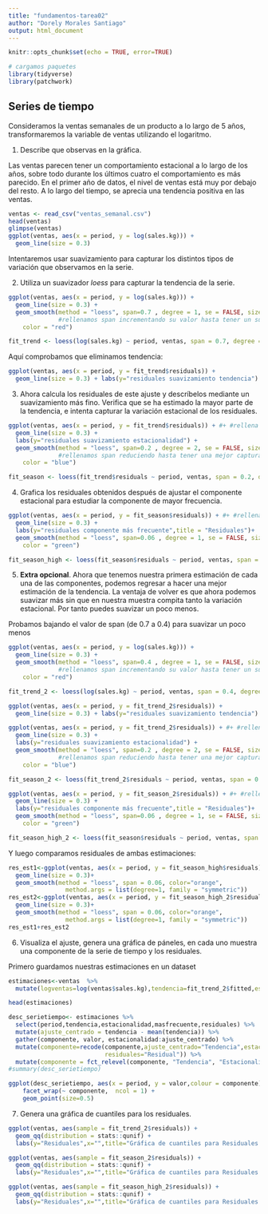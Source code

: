 ```yaml
---
title: "fundamentos-tarea02"
author: "Dorely Morales Santiago"
output: html_document
---
```


```r
knitr::opts_chunk$set(echo = TRUE, error=TRUE)

# cargamos paquetes
library(tidyverse)
library(patchwork)
```


## Series de tiempo
Consideramos la ventas semanales de un producto a lo largo de 5 años, 
transformaremos la variable de ventas utilizando el logaritmo. 

1. Describe que observas en la gráfica.

Las ventas parecen tener un comportamiento estacional a lo largo de los años, sobre todo durante los últimos cuatro el comportamiento es más parecido. En el primer año de datos, el nivel de ventas está muy por debajo del resto. A lo largo del tiempo, se aprecia una tendencia positiva en las ventas.

```r
ventas <- read_csv("ventas_semanal.csv")
head(ventas)
glimpse(ventas)
ggplot(ventas, aes(x = period, y = log(sales.kg))) + 
  geom_line(size = 0.3)
```

Intentaremos usar suavizamiento para capturar los distintos tipos de variación
que observamos en la serie. 

2. Utiliza un suavizador *loess* para capturar la tendencia de la serie.

```r
ggplot(ventas, aes(x = period, y = log(sales.kg))) +
  geom_line(size = 0.3) +
  geom_smooth(method = "loess", span=0.7 , degree = 1, se = FALSE, size = 1, 
              #rellenamos span incrementando su valor hasta tener un suavizamiento apropiado
    color = "red")

fit_trend <- loess(log(sales.kg) ~ period, ventas, span = 0.7, degree = 1)
```
Aquí comprobamos que eliminamos tendencia:

```r
ggplot(ventas, aes(x = period, y = fit_trend$residuals)) +
  geom_line(size = 0.3) + labs(y="residuales suavizamiento tendencia")
```

3. Ahora calcula los residuales de este ajuste y descríbelos
mediante un suavizamiento más fino. Verifica que se ha estimado la mayor
parte de la tendencia, e intenta capturar la variación estacional de los 
residuales.

```r
ggplot(ventas, aes(x = period, y = fit_trend$residuals)) + #+ #rellena res.trend.1
  geom_line(size = 0.3) +
  labs(y="residuales suavizamiento estacionalidad") +
  geom_smooth(method = "loess", span=0.2 , degree = 2, se = FALSE, size = 1, 
              #rellenamos span reduciendo hasta tener una mejor captura de la variación estacional
    color = "blue")  

fit_season <- loess(fit_trend$residuals ~ period, ventas, span = 0.2, degree = 2)
```

4. Grafica los residuales obtenidos después de ajustar el componente 
estacional para estudiar la componente de mayor frecuencia.

```r
ggplot(ventas, aes(x = period, y = fit_season$residuals)) + #+ #rellena res.est1.1
  geom_line(size = 0.3) +
  labs(y="residuales componente más frecuente",title = "Residuales")+
  geom_smooth(method = "loess", span=0.06 , degree = 1, se = FALSE, size = 1, 
    color = "green")  

fit_season_high <- loess(fit_season$residuals ~ period, ventas, span = 0.06, degree = 1)
```

5. **Extra opcional**. Ahora que tenemos nuestra primera estimación de cada una de las componentes, podemos regresar a hacer una mejor estimación de la tendencia. 
La ventaja de volver es que ahora podemos suavizar más sin que en nuestra 
muestra compita tanto la variación estacional. Por tanto puedes suavizar un 
poco menos.

Probamos bajando el valor de span (de 0.7 a 0.4) para suavizar un poco menos

```r
ggplot(ventas, aes(x = period, y = log(sales.kg))) +
  geom_line(size = 0.3) +
  geom_smooth(method = "loess", span=0.4 , degree = 1, se = FALSE, size = 1, 
              #rellenamos span incrementando su valor hasta tener un suavizamiento apropiado
    color = "red")

fit_trend_2 <- loess(log(sales.kg) ~ period, ventas, span = 0.4, degree = 1)

ggplot(ventas, aes(x = period, y = fit_trend_2$residuals)) +
  geom_line(size = 0.3) + labs(y="residuales suavizamiento tendencia")
```

```r
ggplot(ventas, aes(x = period, y = fit_trend_2$residuals)) + #+ #rellena res.trend.1
  geom_line(size = 0.3) +
  labs(y="residuales suavizamiento estacionalidad") +
  geom_smooth(method = "loess", span=0.2 , degree = 2, se = FALSE, size = 1, 
              #rellenamos span reduciendo hasta tener una mejor captura de la variación estacional
    color = "blue")  

fit_season_2 <- loess(fit_trend_2$residuals ~ period, ventas, span = 0.2, degree = 2)
```

```r
ggplot(ventas, aes(x = period, y = fit_season_2$residuals)) + #+ #rellena res.est1.1
  geom_line(size = 0.3) +
  labs(y="residuales componente más frecuente",title = "Residuales")+
  geom_smooth(method = "loess", span=0.06 , degree = 1, se = FALSE, size = 1, 
    color = "green")  

fit_season_high_2 <- loess(fit_season$residuals ~ period, ventas, span = 0.06, degree = 1)
```

Y luego comparamos residuales de ambas estimaciones:

```r
res_est1<-ggplot(ventas, aes(x = period, y = fit_season_high$residuals)) +
  geom_line(size = 0.3)+
  geom_smooth(method = "loess", span = 0.06, color="orange",
                method.args = list(degree=1, family = "symmetric"))
res_est2<-ggplot(ventas, aes(x = period, y = fit_season_high_2$residuals))+
  geom_line(size = 0.3)+
  geom_smooth(method = "loess", span = 0.06, color="orange",
                method.args = list(degree=1, family = "symmetric"))
res_est1+res_est2
```


6. Visualiza el ajuste, genera una gráfica de páneles, en cada uno muestra
una componente de la serie de tiempo y los residuales.

Primero guardamos nuestras estimaciones en un dataset

```r
estimaciones<-ventas  %>%
  mutate(logventas=log(ventas$sales.kg),tendencia=fit_trend_2$fitted,estacionalidad=fit_season_2$fitted,masfrecuente=fit_season_high_2$fitted,residuales=fit_season_high_2$residuals)

head(estimaciones)
```

```r
desc_serietiempo<- estimaciones %>%
  select(period,tendencia,estacionalidad,masfrecuente,residuales) %>%
  mutate(ajuste_centrado = tendencia - mean(tendencia)) %>%
  gather(componente, valor, estacionalidad:ajuste_centrado) %>%
  mutate(componente=recode(componente,ajuste_centrado="Tendencia",estacionalidad="Estacionalidad",masfrecuente="Componente Más Frecuente",
                           residuales="Residual")) %>%
  mutate(componente = fct_relevel(componente, "Tendencia", "Estacionalidad","Componente Más Frecuente", "Residual"))
#summary(desc_serietiempo)

ggplot(desc_serietiempo, aes(x = period, y = valor,colour = componente)) +
    facet_wrap(~ componente,  ncol = 1) +
    geom_point(size=0.5) 
```

7. Genera una gráfica de cuantiles para los residuales.

```r
ggplot(ventas, aes(sample = fit_trend_2$residuals)) +
  geom_qq(distribution = stats::qunif) +
  labs(y="Residuales",x="",title="Gráfica de cuantiles para Residuales de Tendencia")

ggplot(ventas, aes(sample = fit_season_2$residuals)) +
  geom_qq(distribution = stats::qunif) +
  labs(y="Residuales",x="",title="Gráfica de cuantiles para Residuales de Componente Estacional")

ggplot(ventas, aes(sample = fit_season_high_2$residuals)) +
  geom_qq(distribution = stats::qunif) +
  labs(y="Residuales",x="",title="Gráfica de cuantiles para Residuales de Componente Más Frecuente")
```
